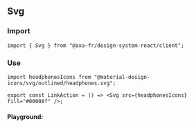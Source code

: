
<Meta of={ActionStories} />

## Svg

### Import

```tsx title="test.js"
import { Svg } from "@axa-fr/design-system-react/client";
```

### Use

<Canvas of={ActionStories.Headphones} />

```tsx title="test.js"
import headphonesIcons from "@material-design-icons/svg/outlined/headphones.svg";

export const LinkAction = () => <Svg src={headphonesIcons} fill="#00008f" />;
```

#### Playground:

<Canvas of={ActionStories.Default} />

<Controls of={ActionStories.Default} />
